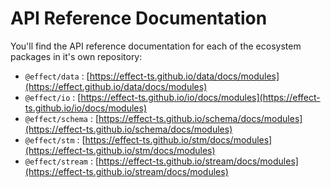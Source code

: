 # API Reference Documentation

You'll find the API reference documentation for each of the ecosystem packages in it's own repository:

- `@effect/data` : [https://effect-ts.github.io/data/docs/modules](https://effect.github.io/data/docs/modules)
- `@effect/io` : [https://effect-ts.github.io/io/docs/modules](https://effect-ts.github.io/io/docs/modules)
- `@effect/schema` : [https://effect-ts.github.io/schema/docs/modules](https://effect-ts.github.io/schema/docs/modules)
- `@effect/stm` : [https://effect-ts.github.io/stm/docs/modules](https://effect-ts.github.io/stm/docs/modules)
- `@effect/stream` : [https://effect-ts.github.io/stream/docs/modules](https://effect-ts.github.io/stream/docs/modules)
